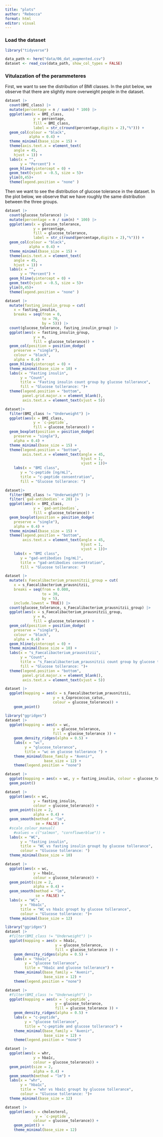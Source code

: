 ```yaml
---
title: "plots"
author: "Rebecca"
format: html
editor: visual
---
```


### Load the dataset

```r
library("tidyverse")
```

```r
data_path <- here("data/06_dat_augmented.csv")
dataset <- read_csv(data_path, show_col_types = FALSE)
```

### Vitulazation of the perammeteres

First, we want to see the distribution of BMI classes. In the plot below, we observe that there are slightly more overweight people in the dataset.

```r
dataset |>
  count(BMI_class) |>
  mutate(percentage = n / sum(n) * 100) |>
  ggplot(aes(x = BMI_class,
             y = percentage,
             fill = BMI_class,
             label = str_c(round(percentage,digits = 2),"%"))) +
  geom_col(colour = "black",
           alpha = 0.4) +
  theme_minimal(base_size = 15) +
  theme(axis.text.x = element_text(
    angle = 45,
    hjust = 1)) +
  labs(x = "",
       y = "Percent") +
  geom_hline(yintercept = 0) +
  geom_text(vjust = -0.5, size = 5)+
  ylim(0,45)+
  theme(legend.position = "none" )
```

Then we want to see the distribution of glucose tolerance in the dataset. In the plot below, we observe that we have roughly the same distribution between the three groups.

```r
dataset |>
  count(glucose_tolerance) |>
  mutate(percentage = n / sum(n) * 100) |>
  ggplot(aes(x = glucose_tolerance,
             y = percentage,
             fill = glucose_tolerance,
             label = str_c(round(percentage,digits = 2),"%"))) +
  geom_col(colour = "black",
           alpha = 0.4) +
  theme_minimal(base_size = 15) +
  theme(axis.text.x = element_text(
    angle = 45,
    hjust = 1)) +
  labs(x = "",
       y = "Percent") +
  geom_hline(yintercept = 0) +
  geom_text(vjust = -0.5, size = 5)+
  ylim(0,45)+
  theme(legend.position = "none" )
```

```r
dataset |> 
  mutate(fasting_insulin_group = cut(
    x = fasting_insulin,
    breaks = seq(from = 0,
                 to = 70,
                 by = 5))) |> 
  count(glucose_tolerance, fasting_insulin_group) |> 
  ggplot(aes(x = fasting_insulin_group,
             y = n,
             fill = glucose_tolerance)) +
  geom_col(position = position_dodge(
    preserve = "single"),
    colour = "black",
    alpha = 0.4) +
  geom_hline(yintercept = 0) +
  theme_minimal(base_size = 10) +
  labs(x = "Fasting insulin",
       y = "Count",
       title = "Fasting insulin count group by glucose tollerance",
       fill = "Glucose tollerance: ")+
  theme(legend.position = "bottom",
        panel.grid.major.x = element_blank(),
        axis.text.x = element_text(vjust = 5))
```

```r
dataset|>
  filter(BMI_class != "Underweight") |> 
  ggplot(aes(x = BMI_class,
             y = `c-peptide`,
             fill = glucose_tolerance)) +
  geom_boxplot(position = position_dodge(
    preserve = "single"), 
    alpha = 0.4) +
  theme_minimal(base_size = 15) +
  theme(legend.position = "bottom",
        axis.text.x = element_text(angle = 45,
                                   hjust = 1,
                                   vjust = 1))+
    labs(x = "BMI class",
       y = "c-peptide [ng/mL]",
       title = "c-peptide consentration",
       fill = "Glucose tollerance: ")
```

```r
dataset|>
  filter(BMI_class != "Underweight") |> 
  filter(`gad-antibodies` < 20) |> 
  ggplot(aes(x = BMI_class,
             y = `gad-antibodies`,
             fill = glucose_tolerance)) +
  geom_boxplot(position = position_dodge(
    preserve = "single"), 
    alpha = 0.4) +
  theme_minimal(base_size = 15) +
  theme(legend.position = "bottom",
        axis.text.x = element_text(angle = 45,
                                   hjust = 1,
                                   vjust = 1))+
    labs(x = "BMI class",
       y = "gad-antibodies [ng/mL]",
       title = "gad-antibodies consentration",
       fill = "Glucose tollerance: ")
```

```r
dataset |> 
  mutate(s_Faecalibacterium_prausnitzii_group = cut(
    x = s_Faecalibacterium_prausnitzii,
    breaks = seq(from = 0.000,
                 to = 30,
                 by = 5),
    include.lowest = TRUE)) |> 
  count(glucose_tolerance, s_Faecalibacterium_prausnitzii_group) |> 
  ggplot(aes(x = s_Faecalibacterium_prausnitzii_group,
             y = n,
             fill = glucose_tolerance)) +
  geom_col(position = position_dodge(
    preserve = "single"),
    colour = "black",
    alpha = 0.4) +
  geom_hline(yintercept = 0) +
  theme_minimal(base_size = 10) +
  labs(x = "s_Faecalibacterium_prausnitzii",
       y = "Count",
       title = "s_Faecalibacterium_prausnitzii count group by glucose tolerance",
       fill = "Glucose tollerance: ")+
  theme(legend.position = "bottom",
        panel.grid.major.x = element_blank(),
        axis.text.x = element_text(vjust = 5))
```

```r
dataset |> 
  ggplot(mapping = aes(x = s_Faecalibacterium_prausnitzii,
                      y = s_Coprococcus_catus,
                      colour = glucose_tolerance)) +
    geom_point()
```

```r
library("ggridges")
dataset |> 
  ggplot(mapping = aes(x = wc,
                      y = glucose_tolerance,
                      fill = glucose_tolerance )) +
    geom_density_ridges(alpha = 0.5) +
    labs(x = "wc",
         y = "glucose_tolerance",
         title = "wc on glucose tollerance ") +
    theme_minimal(base_family = "Avenir",
                  base_size = 12) +
    theme(legend.position = "none")
```

```r
dataset |> 
  ggplot(mapping = aes(x = wc, y = fasting_insulin, colour = glucose_tolerance )) +
  geom_point()
```

```r

dataset |>
  ggplot(aes(x = wc,
             y = fasting_insulin,
             colour = glucose_tolerance)) +
  geom_point(size = 2,
             alpha = 0.4) +
  geom_smooth(method = "lm",
              se = FALSE) +
  #scale_colour_manual(
    #values = c("salmon", "cornflowerblue")) +
  labs(x = "WC",
       y = "fasting insulin",
       title = "WC vs fasting insulin groupt by glucose tollerance",
       colour = "Glucose tollerance: ")
  theme_minimal(base_size = 10)
```

```r
dataset |>
  ggplot(aes(x = wc,
             y = hba1c,
             colour = glucose_tolerance)) +
  geom_point(size = 2,
             alpha = 0.4) +
  geom_smooth(method = "lm",
              se = FALSE) +
  labs(x = "WC",
       y = "hba1c",
       title = "WC vs hba1c groupt by glucose tollerance",
       colour = "Glucose tollerance: ")+
  theme_minimal(base_size = 12)
```

```r
library("ggridges")
dataset |> 
  #filter(BMI_class != "Underweight") |> 
  ggplot(mapping = aes(x = hba1c,
                       y = glucose_tolerance,
                       fill = glucose_tolerance )) +
    geom_density_ridges(alpha = 0.5) +
    labs(x = "hba1c",
         y = "glucose tollerance",
         title = "hba1c and glucose tollerance") +
    theme_minimal(base_family = "Avenir",
                  base_size = 12) +
    theme(legend.position = "none")
```

```r
dataset |> 
  #filter(BMI_class != "Underweight") |> 
  ggplot(mapping = aes(x = `c-peptide`,
                       y = glucose_tolerance,
                       fill = glucose_tolerance )) +
    geom_density_ridges(alpha = 0.5) +
    labs(x = "c-peptide",
         y = "glucose tollerance",
         title = "c-peptide and glucose tollerance") +
    theme_minimal(base_family = "Avenir",
                  base_size = 12) +
    theme(legend.position = "none")
```

```r
dataset |>
  ggplot(aes(x = whr,
             y = hba1c,
             colour = glucose_tolerance)) +
  geom_point(size = 2,
             alpha = 0.4) +
  geom_smooth(method = "lm") +
  labs(x = "whr",
       y = "hba1c",
       title = "whr vs hba1c groupt by glucose tollerance",
       colour = "Glucose tollerance: ")+
  theme_minimal(base_size = 12)
```

```r
dataset |> 
  ggplot(aes(x = cholesterol,
              y = `c-peptide`,
             colour = glucose_tolerance)) +
    geom_point() +
    theme_minimal(base_size = 12)
```
